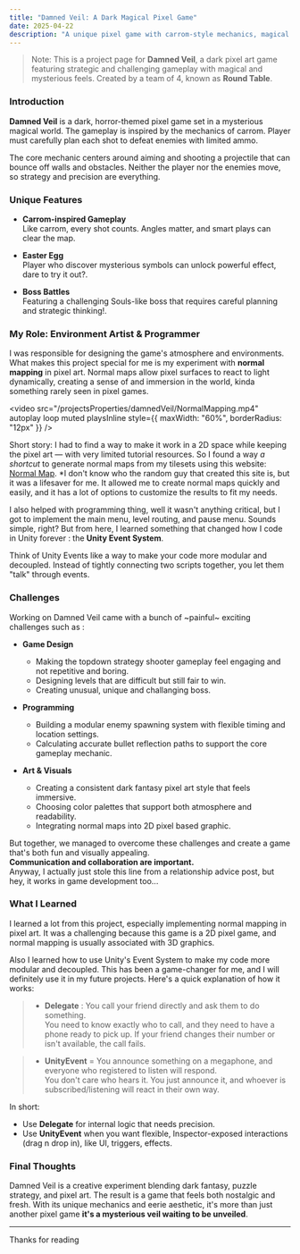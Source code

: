 ```yaml
---
title: "Damned Veil: A Dark Magical Pixel Game"
date: 2025-04-22
description: "A unique pixel game with carrom-style mechanics, magical elements, and intense boss fights."
---
```


> Note: This is a project page for **Damned Veil**, a dark pixel art game featuring strategic and challenging gameplay with magical and mysterious feels. Created by a team of 4, known as **Round Table**.

### Introduction

**Damned Veil** is a dark, horror-themed pixel game set in a mysterious magical world. The gameplay is inspired by the mechanics of carrom. Player must carefully plan each shot to defeat enemies with limited ammo.

The core mechanic centers around aiming and shooting a projectile that can bounce off walls and obstacles. Neither the player nor the enemies move, so strategy and precision are everything.

### Unique Features

- **Carrom-inspired Gameplay** <br />
Like carrom, every shot counts. Angles matter, and smart plays can clear the map.

- **Easter Egg** <br />
Player who discover mysterious symbols can unlock powerful effect, dare to try it out?.

- **Boss Battles** <br />
Featuring a challenging Souls-like boss that requires careful planning and strategic thinking!.

### My Role: Environment Artist & Programmer

I was responsible for designing the game's atmosphere and environments. What makes this project special for me is my experiment with **normal mapping** in pixel art.
Normal maps allow pixel surfaces to react to light dynamically, creating a sense of and immersion in the world, kinda something rarely seen in pixel games.

<video
  src="/projectsProperties/damnedVeil/NormalMapping.mp4"
  autoplay
  loop
  muted
  playsInline
  style={{ maxWidth: "60%", borderRadius: "12px" }}
/>

Short story: I had to find a way to make it work in a 2D space while keeping the pixel art — with very limited tutorial resources.
So I found a way _a shortcut_ to generate normal maps from my tilesets using this website: [Normal Map](https://cpetry.github.io/NormalMap-Online/). *I don't know who the random guy that created this site is, but it was a lifesaver for me. It allowed me to create normal maps quickly and easily, and it has a lot of options to customize the results to fit my needs.

I also helped with programming thing, well it wasn't anything critical, but I got to implement the main menu, level routing, and pause menu.
Sounds simple, right? But from here, I learned something that changed how I code in Unity forever : the **Unity Event System**.

Think of Unity Events like a way to make your code more modular and decoupled. Instead of tightly connecting two scripts together, you let them "talk" through events.

### Challenges

Working on Damned Veil came with a bunch of ~painful~ exciting challenges such as :

- **Game Design**<br />
  - Making the topdown strategy shooter gameplay feel engaging and not repetitive and boring.
  - Designing levels that are difficult but still fair to win.
  - Creating unusual, unique and challanging boss.

- **Programming**
  - Building a modular enemy spawning system with flexible timing and location settings.
  - Calculating accurate bullet reflection paths to support the core gameplay mechanic.

- **Art & Visuals**
  - Creating a consistent dark fantasy pixel art style that feels immersive.
  - Choosing color palettes that support both atmosphere and readability.
  - Integrating normal maps into 2D pixel based graphic.

But together, we managed to overcome these challenges and create a game that's both fun and visually appealing.<br />
**Communication and collaboration are important.** <br />
Anyway, I actually just stole this line from a relationship advice post, but hey, it works in game development too...

### What I Learned

I learned a lot from this project, especially implementing normal mapping in pixel art. It was a challenging because this game is a 2D pixel game, and normal mapping is usually associated with 3D graphics.

Also I learned how to use Unity's Event System to make my code more modular and decoupled. This has been a game-changer for me, and I will definitely use it in my future projects. Here's a quick explanation of how it works:
> - **Delegate** : You call your friend directly and ask them to do something. <br />
> You need to know exactly who to call, and they need to have a phone ready to pick up. If your friend changes their number or isn't available, the call fails.

> - **UnityEvent** = You announce something on a megaphone, and everyone who registered to listen will respond. <br />
> You don't care who hears it. You just announce it, and whoever is subscribed/listening will react in their own way.

In short:
- Use **Delegate** for internal logic that needs precision.
- Use **UnityEvent** when you want flexible, Inspector-exposed interactions (drag n drop in), like UI, triggers, effects.

### Final Thoughts

Damned Veil is a creative experiment blending dark fantasy, puzzle strategy, and pixel art. The result is a game that feels both nostalgic and fresh. With its unique mechanics and eerie aesthetic, it's more than just another pixel game **it's a mysterious veil waiting to be unveiled**.

---

Thanks for reading
